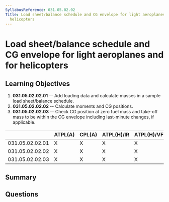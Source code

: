 ```yaml
---
SyllabusReference: 031.05.02.02
Title: Load sheet/balance schedule and CG envelope for light aeroplanes and for
  helicopters
---
```


# Load sheet/balance schedule and CG envelope for light aeroplanes and for helicopters

## Learning Objectives

1. **031.05.02.02.01** -- Add loading data and calculate masses in a sample load
   sheet/balance schedule.
2. **031.05.02.02.02** -- Calculate moments and CG positions.
3. **031.05.02.02.03** -- Check CG position at zero fuel mass and take-off mass to
   be within the CG envelope including last-minute changes, if applicable.

|                 | ATPL(A) | CPL(A) | ATPL(H)/IR | ATPL(H)/VFR | CPL(H) | IR  | CBIR(A) |
| --------------- | ------- | ------ | ---------- | ----------- | ------ | --- | ------- |
| 031.05.02.02.01 | X       | X      | X          | X           | X      |     |         |
| 031.05.02.02.02 | X       | X      | X          | X           | X      |     |         |
| 031.05.02.02.03 | X       | X      | X          | X           | X      |     |         |

## Summary

## Questions
